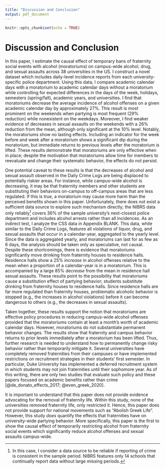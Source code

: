 ```yaml
---
title: "Discussion and Conclusion"
output: pdf_document
---
```


```r
knitr::opts_chunk$set(echo = TRUE)
```

# Discussion and Conclusion

In this paper, I estimate the causal effect of temporary bans of fraternity social events with alcohol (moratoriums) on campus-wide alcohol, drug, and sexual assaults across 38 universities in the US. I construct a novel dataset which includes daily-level incidence reports from each university-specific police department. Using this data, I compare academic calendar days with a moratorium to academic calendar days without a moratorium while controlling for expected differences in the days of the week, holidays, semesters (spring/fall), academic years, and universities. I find that moratoriums decrease the average incidence of alcohol offenses on a given academic calendar day by approximately 27%. This result is most prominent on the weekends when partying is most frequent (29% reduction) while nonexistent on the weekdays. Moreover, I find weaker evidence of decreases in sexual assaults on the weekends with a 26% reduction from the mean, although only significant at the 10% level. Notably, the moratoriums show no lasting effects. Including an indicator for the week before and week after a moratorium shows a significant dip during the moratorium, but immediate returns to previous levels after the moratorium is lifted. These results demonstrate that moratoriums are only effective when in place; despite the motivation that moratoriums allow time for members to reevaluate and change their systematic behavior, the effects do not persist. 

One potential caveat to these results is that the decreases of alcohol and sexual assault observed in the Daily Crime Logs are being displaced to potentially riskier areas. For instance, while campus-wide alcohol is decreasing, it may be that fraternity members and other students are substituting their behaviors on-campus to off-campus areas that are less regulated. If this is true, a moratorium may cause more harm than the perceived benefits shown in this paper. Unfortunately, there does not exist a sufficient data source to explore such mechanism directly; the NIBRS data only reliably^[In this case, I consider a data source to be reliable if reporting of crime is consistent in the sample period. NIBRS features only 14 schools that continually report data without large missing periods.] covers 36% of the sample university's next-closest police department and includes alcohol arrests rather than all incidences. As an indirect test, I analyze the CSS data in Appendix BLANK. This data, while similar to the Daily Crime Logs, features all violations of liquor, drug, and sexual assaults that occur in a calendar-year, aggregated to the yearly level. Since the data is aggregated yearly, and moratoriums can last for as few as 6 days, the analysis should be taken only as speculative, not causal. Despite these shortcomings, there is evidence that moratoriums significantly move drinking from fraternity houses to residence halls. Residence halls show a 25% *increase* in alcohol offenses relative to the mean when a proportion of a calendar-year is in a moratorium. This is accompanied by a large 85% *decrease* from the mean in residence hall sexual assaults. These results point to the possibility that moratoriums cause a substitution effect of partying behavior; students substitute drinking from fraternity houses to residence halls. Since residence halls are far more regulated than fraternity houses, problematic alcoholic behavior is stopped (e.g., the increases in alcohol violations) before it can become dangerous to others (e.g., the decreases in sexual assaults). 

Taken together, these results support the notion that moratoriums are effective policy procedures in reducing campus-wide alcohol offenses provided that the moratoriums contain at least a month's worth of academic calendar days. However, moratoriums do not substantiate permanent behavior changes. The results show that fraternity and campus behavior returns to prior levels immediately after a moratorium has been lifted. Thus, further research is needed to understand how to permanently change risky behavior rather than temporarily mitigate it. Several universities have completely removed fraternities from their campuses or have implemented restrictions on recruitment strategies in their students' first semester. In particular, Duke University has implemented a deferred recruitment system in which students may not join fraternities until their sophomore year. As of this writing, there are only two studies that evaluate such policy and these papers focused on academic benefits rather than crime [@de_donato_effects_2017; @even_greek_2020].

It is important to understand that this paper does not provide evidence advocating for the removal of fraternity life. Within this study, none of the universities removed fraternity life, only restricted it. Hence, this paper does not provide support for national movements such as "Abolish Greek Life".  However, this study *does* quantify the effects that fraternities have on university-wide partying behavior. More specifically, this paper is the first to show the causal effect of temporarily restricting alcohol from fraternity social events which significantly reduce alcohol offenses and sexual assaults campus-wide. 




